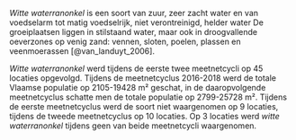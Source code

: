 *Witte waterranonkel* is een soort van zuur, zeer zacht water en van voedselarm tot matig voedselrijk, niet verontreinigd, helder water De groeiplaatsen liggen in stilstaand water, maar ook in droogvallende oeverzones op venig zand: vennen, sloten, poelen, plassen en veenmoerassen [@van_landuyt_2006].

*Witte waterranonkel* werd tijdens de eerste twee meetnetcycli op 45 locaties opgevolgd.
Tijdens de meetnetcyclus 2016-2018 werd de totale Vlaamse populatie op 2105-19428 m² geschat, in de daaropvolgende meetnetcyclus schatte men de totale populatie op 2799-25728 m².
Tijdens de eerste meetnetcyclus werd de soort niet waargenomen op 9 locaties, tijdens de tweede meetnetcyclus op 10 locaties.
Op 3 locaties werd *witte waterranonkel* tijdens geen van beide meetnetcycli waargenomen.
